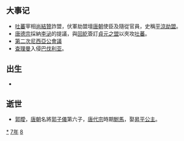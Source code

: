 {{yearTOC|787|唐'''[[貞元_(唐朝)|貞元]]三年'''；南诏'''[[上元_(南诏)|上元]]四年'''；日本'''[[延曆|延曆]]六年'''；渤海国'''[[大興_(渤海)|大興]]五十年'''}}

== 大事记 ==
*[[吐蕃|吐蕃]]宰相[[尚結贊|尚結贊]]詐盟，伏軍劫盟壇[[唐朝|唐朝]]使臣及隨從官員，史稱[[平涼劫盟|平涼劫盟]]。
*[[唐德宗|唐德宗]]採納[[李泌|李泌]]的提議，與[[回紇|回紇]]簽訂[[貞元之盟|貞元之盟]]以夾攻[[吐蕃|吐蕃]]。
*[[第二次尼西亞公會議|第二次尼西亞公會議]]
*[[查理曼|查理曼]]入侵[[巴伐利亚|巴伐利亚]]。

== 出生 ==
*

== 逝世 ==
{{Wikisource year mention}}
* [[郭曖|郭曖]]，[[唐朝|唐朝]]名將[[郭子儀|郭子儀]]第六子，[[唐代宗|唐代宗]]時期[[駙馬|駙馬]]，娶[[昇平公主|昇平公主]]。

[[Category:787年|*]]
[[Category:780年代|7年]]
[[Category:8世纪各年|8]]